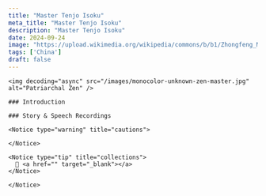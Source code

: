 ```yaml
---
title: "Master Tenjo Isoku"
meta_title: "Master Tenjo Isoku"
description: "Master Tenjo Isoku"
date: 2024-09-24
image: "https://upload.wikimedia.org/wikipedia/commons/b/b1/Zhongfeng_Mingben.jpg"
tags: ['China']
draft: false
---
```


<div className="grid xl:grid-cols-7 lg:grid-cols-7 md:grid-cols-2 sm:grid-cols-2 xs:grid-cols-1 gap-8 bg-body dark:bg-darkmode-body">

  <div className="lg:col-span-2 md:col-span-1">

    <img decoding="async" src="/images/monocolor-unknown-zen-master.jpg" alt="Patriarchal Zen" />

    ### Introduction

  <Indent/>

</div>

<div className="lg:col-span-3 md:col-span-1">

    ### Story & Speech Recordings

  <Youtube client:load id="plJmknVMv3c" title="" />

  <Indent/>
</div>

<div className="lg:col-span-2">

    <Notice type="warning" title="cautions">

    </Notice>

    <Notice type="tip" title="collections">
      📖 <a href="" target="_blank"></a>
    </Notice>

  <Notice type="info" title="other info">

    </Notice>

</div>

</div>

